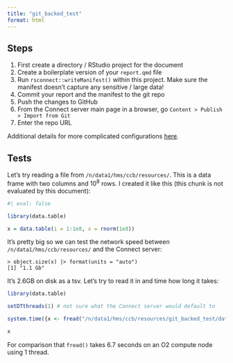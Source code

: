 ```yaml
---
title: "git_backed_test"
format: html
---
```


## Steps

1. First create a directory / RStudio project for the document
1. Create a boilerplate version of your `report.qmd` file 
1. Run `rsconnect::writeManifest()` within this project. Make sure the manifest doesn't capture any sensitive / large data!
1. Commit your report and the manifest to the git repo
1. Push the changes to GitHub
1. From the Connect server main page in a browser, go `Content > Publish > Import from Git`
1. Enter the repo URL

Additional details for more complicated configurations [here](https://docs.posit.co/connect/user/git-backed/).

## Tests

Let's try reading a file from `/n/data1/hms/ccb/resources/`. This is a data
frame with two columns and 10^8^ rows. I created it like this (this chunk is not evaluated by this document):

```r
#| eval: false

library(data.table)

x = data.table(i = 1:1e8, x = rnorm(1e8))

```

It's pretty big so we can test the network speed between
`/n/data1/hms/ccb/resources/` and the Connect server:

```
> object.size(x) |> format(units = "auto")
[1] "1.1 Gb"
```

It's 2.6GB on disk as a tsv. Let's try to read it in and time how long it takes:

```r
library(data.table)

setDTthreads(1) # not sure what the Connect server would default to

system.time({x <- fread("/n/data1/hms/ccb/resources/git_backed_test/data/x.tsv")})

x
```

For comparison that `fread()` takes 6.7 seconds on an O2 compute node using 1 thread.

